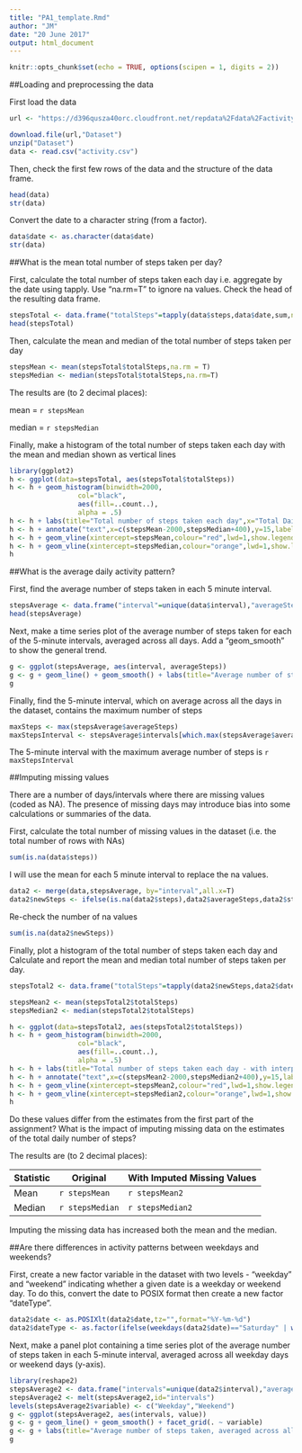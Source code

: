 ---
title: "PA1_template.Rmd"
author: "JM"
date: "20 June 2017"
output: html_document
---

```{r setup, include=FALSE}
knitr::opts_chunk$set(echo = TRUE, options(scipen = 1, digits = 2))
```

##Loading and preprocessing the data

First load the data

```{r download}
url <- "https://d396qusza40orc.cloudfront.net/repdata%2Fdata%2Factivity.zip"

download.file(url,"Dataset")
unzip("Dataset")
data <- read.csv("activity.csv")
```

Then, check the first few rows of the data and the structure of the data frame.  

```{r process}
head(data)
str(data)
```

Convert the date to a character string (from a factor).

```{r}
data$date <- as.character(data$date)
str(data)
```

##What is the mean total number of steps taken per day?

First, calculate the total number of steps taken each day i.e. aggregate by the date using tapply. Use "na.rm=T" to ignore na values. Check the head of the resulting data frame.

```{r}
stepsTotal <- data.frame("totalSteps"=tapply(data$steps,data$date,sum,na.rm=T))
head(stepsTotal)
```

Then, calculate the mean and median of the total number of steps taken per day

```{r}
stepsMean <- mean(stepsTotal$totalSteps,na.rm = T)
stepsMedian <- median(stepsTotal$totalSteps,na.rm=T)
```

The results are (to 2 decimal places):

mean = `r stepsMean`

median = `r stepsMedian`

Finally, make a histogram of the total number of steps taken each day with the mean and median shown as vertical lines

```{r}
library(ggplot2)
h <- ggplot(data=stepsTotal, aes(stepsTotal$totalSteps)) 
h <- h + geom_histogram(binwidth=2000, 
                 col="black", 
                 aes(fill=..count..),
                 alpha = .5) 
h <- h + labs(title="Total number of steps taken each day",x="Total Daily Steps",y="Count")
h <- h + annotate("text",x=c(stepsMean-2000,stepsMedian+400),y=15,label=c("Mean","Median"),hjust=0)
h <- h + geom_vline(xintercept=stepsMean,colour="red",lwd=1,show.legend = T)
h <- h + geom_vline(xintercept=stepsMedian,colour="orange",lwd=1,show.legend = T)
h
```


##What is the average daily activity pattern?

First, find the average number of steps taken in each 5 minute interval.

```{r}
stepsAverage <- data.frame("interval"=unique(data$interval),"averageSteps"=tapply(data$steps,data$interval,mean, na.rm=T))
head(stepsAverage)
```

Next, make a time series plot of the average number of steps taken for each of the 5-minute intervals, averaged across all days. Add a "geom_smooth" to show the general trend. 

```{r}
g <- ggplot(stepsAverage, aes(interval, averageSteps))
g <- g + geom_line() + geom_smooth() + labs(title="Average number of steps taken, averaged across all days",x = "5-minute interval", y = "Average number of steps taken") 
g
```

Finally, find the 5-minute interval, which on average across all the days in the dataset, contains the maximum number of steps

```{r}
maxSteps <- max(stepsAverage$averageSteps)
maxStepsInterval <- stepsAverage$intervals[which.max(stepsAverage$averageSteps)]
```

The 5-minute interval with the maximum average number of steps is `r maxStepsInterval`

##Imputing missing values

There are a number of days/intervals where there are missing values (coded as NA). The presence of missing days may introduce bias into some calculations or summaries of the data.

First, calculate the total number of missing values in the dataset (i.e. the total number of rows with NAs)

```{r}
sum(is.na(data$steps))
```

I will use the mean for each 5 minute interval to replace the na values.

```{r}
data2 <- merge(data,stepsAverage, by="interval",all.x=T)
data2$newSteps <- ifelse(is.na(data2$steps),data2$averageSteps,data2$steps)
```

Re-check the number of na values

```{r}
sum(is.na(data2$newSteps))
```

Finally, plot a histogram of the total number of steps taken each day and Calculate and report the mean and median total number of steps taken per day. 

```{r}
stepsTotal2 <- data.frame("totalSteps"=tapply(data2$newSteps,data2$date,sum))

stepsMean2 <- mean(stepsTotal2$totalSteps)
stepsMedian2 <- median(stepsTotal2$totalSteps)

h <- ggplot(data=stepsTotal2, aes(stepsTotal2$totalSteps)) 
h <- h + geom_histogram(binwidth=2000, 
                 col="black", 
                 aes(fill=..count..),
                 alpha = .5) 
h <- h + labs(title="Total number of steps taken each day - with interpolated values",x="Total Daily Steps",y="Count")
h <- h + annotate("text",x=c(stepsMean2-2000,stepsMedian2+400),y=15,label=c("Mean","Median"),hjust=0)
h <- h + geom_vline(xintercept=stepsMean2,colour="red",lwd=1,show.legend = T)
h <- h + geom_vline(xintercept=stepsMedian2,colour="orange",lwd=1,show.legend = T)
h
```

Do these values differ from the estimates from the first part of the assignment? What is the impact of imputing missing data on the estimates of the total daily number of steps?

The results are (to 2 decimal places):

Statistic| Original | With Imputed Missing Values
------------- | ------------- |-------------
Mean |`r stepsMean`|`r stepsMean2`
Median|`r stepsMedian`|`r stepsMedian2`

Imputing the missing data has increased both the mean and the median. 

##Are there differences in activity patterns between weekdays and weekends?

First, create a new factor variable in the dataset with two levels - "weekday" and "weekend" indicating whether a given date is a weekday or weekend day. To do this, convert the date to POSIX format then create a new factor "dateType".

```{r}
data2$date <- as.POSIXlt(data2$date,tz="",format="%Y-%m-%d")
data2$dateType <- as.factor(ifelse(weekdays(data2$date)=="Saturday" | weekdays(data2$date)=="Saturday","weekend","weekday"))
```

Next, make a panel plot containing a time series plot of the average number of steps taken in each 5-minute interval, averaged across all weekday days or weekend days (y-axis). 

```{r}
library(reshape2)
stepsAverage2 <- data.frame("intervals"=unique(data2$interval),"averageSteps"=tapply(data2$newSteps,list(data2$interval,data2$dateType),mean))
stepsAverage2 <- melt(stepsAverage2,id="intervals")
levels(stepsAverage2$variable) <- c("Weekday","Weekend")
g <- ggplot(stepsAverage2, aes(intervals, value))
g <- g + geom_line() + geom_smooth() + facet_grid(. ~ variable)
g <- g + labs(title="Average number of steps taken, averaged across all days",x = "5-minute interval", y = "Average number of steps taken") 
g
```
